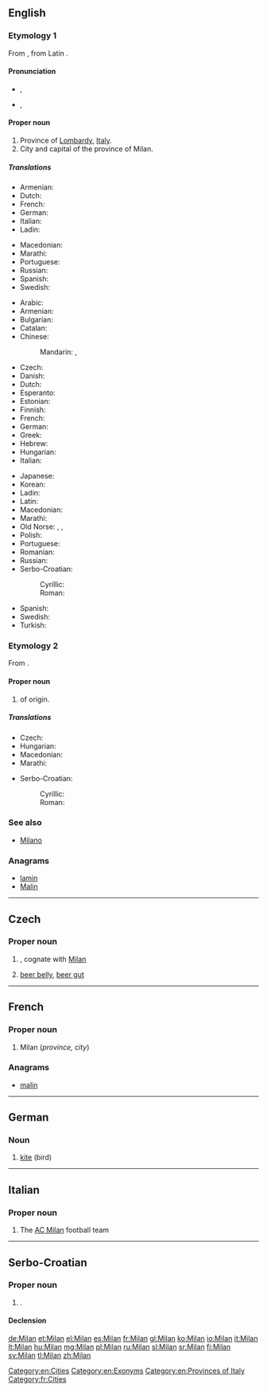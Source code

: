 {{also|milan|Milán}}
==English==
{{wikipedia}}

===Etymology 1===
From {{etyl|it|en}} {{term|Milano|lang=it}}, from Latin {{term|Mediolanum|lang=la}}.

====Pronunciation====
* {{IPA|/mɪˈlæn/}}, {{X-SAMPA|/mi"l{n/}}
* {{IPA|/mɪˈlɑːn/}}, {{X-SAMPA|/mi"lAn/}}

====Proper noun====
{{en-proper noun}}

# Province of [[Lombardy]], [[Italy]].
# City and capital of the province of Milan.

=====Translations=====
{{trans-top|province}}
* Armenian: {{t-|hy|Միլան|tr=Milan|sc=Armn}}
* Dutch: {{t+|nl|Milaan|n}}
* French: {{t+|fr|Milan|f}}
* German: {{t+|de|Mailand}}
* Italian: {{t+|it|Milano}}
* Ladin: {{tø|lld|Milan}}
{{trans-mid}}
* Macedonian: {{t-|mk|Милано|n|tr=Miláno|sc=Cyrl}}
* Marathi: {{t-|mr|मिलान|tr=milāna|sc=Deva}}
* Portuguese: {{t-|pt|Milão}}
* Russian: {{t+|ru|Милан|m|tr=Milán|sc=Cyrl}}
* Spanish: {{t+|es|Milán}}
* Swedish: {{t+|sv|Milano}}
{{trans-bottom}}

{{trans-top|city and capital}}
* Arabic: {{t-|ar|ميلانو|m|tr=milaanu|sc=Arab}}
* Armenian: {{t-|hy|Միլան|tr=Milan|sc=Armn}}
* Bulgarian: {{t-|bg|Милано|sc=Cyrl}}
* Catalan: {{t-|ca|Milà}}
* Chinese:
*: Mandarin: {{t|cmn|米蘭|sc=Hani}}, {{t|cmn|米兰|tr=Mǐlán|sc=Hani}}
* Czech: {{t+|cs|Milán|m}}
* Danish: {{t-|da|Milano}}
* Dutch: {{t+|nl|Milaan|n}}
* Esperanto: {{t-|eo|Milano}}
* Estonian: {{t-|et|Milano}}
* Finnish: {{t+|fi|Milano}}
* French: {{t+|fr|Milan|f}}
* German: {{t+|de|Mailand}}
* Greek: {{t+|el|Μιλάνο|n|tr=Miláno|sc=Grek}}
* Hebrew: {{t-|he|מילנו|tr=Milano|sc=Hebr}}
* Hungarian: {{t+|hu|Milánó}}
* Italian: {{t+|it|Milano|f}}
{{trans-mid}}
* Japanese: {{t-|ja|ミラノ|tr=Mirano}}
* Korean: {{t-|ko|밀라노|tr=Millano}}
* Ladin: {{tø|lld|Milan}}
* Latin: {{t-|la|Mediolanum}}
* Macedonian: {{t-|mk|Милано|n|tr=Miláno|sc=Cyrl}}
* Marathi: {{t-|mr|मिलान|tr=milāna|sc=Deva}}
* Old Norse: {{tø|non|Meilansborg|f}}, {{tø|non|Meilangsborg|f}}, {{tø|non|Melansborg|f}}
* Polish: {{t+|pl|Mediolan|m}}
* Portuguese: {{t-|pt|Milão|m}}
* Romanian: {{t-|ro|Milano}}
* Russian: {{t+|ru|Милан|m|tr=Milán|sc=Cyrl}}
* Serbo-Croatian:
*: Cyrillic: {{t-|sh|Милано|m}}
*: Roman: {{t-|sh|Milano|m}}
* Spanish: {{t+|es|Milán|m}}
* Swedish: {{t+|sv|Milano}}
* Turkish: {{t+|tr|Milano}}
{{trans-bottom}}

===Etymology 2===
From {{etyl|sla|en}}.

====Proper noun====
{{en-proper noun}}

# {{given name|male|from=Slavic}} of {{etyl|sla|en}} origin.

=====Translations=====
{{trans-top|male given name}}
* Czech: {{t-|cs|Milan|m}}
* Hungarian: {{t+|hu|Milán}}
* Macedonian: {{t-|mk|Милан|m|tr=Mílan|sc=Cyrl}}
* Marathi: {{t-|mr|मिलान|tr=milāna|sc=Deva}}
{{trans-mid}}
* Serbo-Croatian:
*: Cyrillic: {{t-|sh|Милан|m}}
*: Roman: {{t-|sh|Milan|m}}
{{trans-bottom}}

===See also===
* [[Milano]]

===Anagrams===
* [[lamin#English|lamin]]
* [[Malin#English|Malin]]

[[Category:en:Cities]]
[[Category:en:Exonyms]]
[[Category:en:Provinces of Italy]]

----

==Czech==

===Proper noun===
{{head|cs|proper noun|g=m}}

# {{given name|male|lang=cs}}, cognate with [[#English|Milan]]
# {{slang|lang=cs}} [[beer belly]], [[beer gut]]

----

==French==

===Proper noun===
{{fr-proper noun|f}}

# Milan (''province, city'')

===Anagrams===
* [[malin#French|malin]]

[[Category:fr:Cities]]

----

==German==

===Noun===
{{head|de|noun|g=m}}

# [[kite]] (bird)

----

==Italian==

===Proper noun===
{{wikipedia|lang=it}}
{{it-proper noun}}

# The [[w:it:Associazione Calcio Milan|AC Milan]] football team

----

==Serbo-Croatian==

===Proper noun===
{{sh-proper noun|g=m|r|Милан}}

# {{given name|male|lang=sh}}.

====Declension====
{{sh-decl-noun|sc=Latn
|Milan|-
|Milana|-
|Milanu|-
|Milana|-
|Milane|-
|Milanom|-
|Milanu|-
}}

{{attention|sh}}

[[de:Milan]]
[[et:Milan]]
[[el:Milan]]
[[es:Milan]]
[[fr:Milan]]
[[gl:Milan]]
[[ko:Milan]]
[[io:Milan]]
[[it:Milan]]
[[lt:Milan]]
[[hu:Milan]]
[[mg:Milan]]
[[pl:Milan]]
[[ru:Milan]]
[[sl:Milan]]
[[sr:Milan]]
[[fi:Milan]]
[[sv:Milan]]
[[tl:Milan]]
[[zh:Milan]]